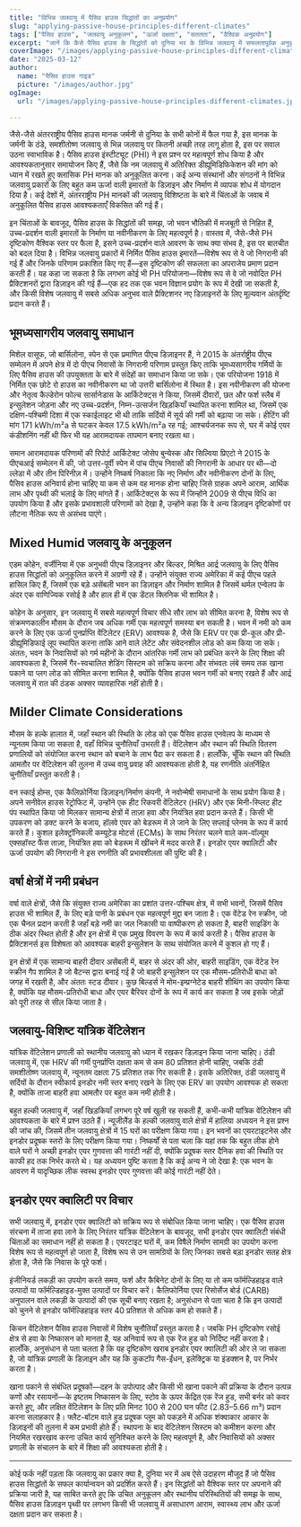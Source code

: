```yaml
---
title: "विभिन्न जलवायु में पैसिव हाउस सिद्धांतों का अनुप्रयोग"
slug: "applying-passive-house-principles-different-climates"
tags: ["पैसिव हाउस", "जलवायु अनुकूलन", "ऊर्जा दक्षता", "सततता", "वैश्विक अनुप्रयोग"]
excerpt: "जानें कि कैसे पैसिव हाउस के सिद्धांतों को दुनिया भर के विभिन्न जलवायु में सफलतापूर्वक अनुकूलित किया जा सकता है, वास्तविक दुनिया के उदाहरणों और किसी भी वातावरण में आराम और दक्षता बनाए रखने के लिए व्यावहारिक समाधानों के साथ।"
coverImage: "/images/applying-passive-house-principles-different-climates.jpg"
date: "2025-03-12"
author:
  name: "पैसिव हाउस गाइड"
  picture: "/images/author.jpg"
ogImage:
  url: "/images/applying-passive-house-principles-different-climates.jpg"

---
```

जैसे-जैसे अंतरराष्ट्रीय पैसिव हाउस मानक जर्मनी से दुनिया के सभी कोनों में फैल गया है, इस मानक के जर्मनी के ठंडे, समशीतोष्ण जलवायु से भिन्न जलवायु पर कितनी अच्छी तरह लागू होता है, इस पर सवाल उठना स्वाभाविक है। पैसिव हाउस इंस्टीट्यूट (PHI) ने इस प्रश्न पर महत्वपूर्ण शोध किया है और आवश्यकतानुसार समायोजन किए हैं, जैसे कि नम जलवायु में अतिरिक्त डीह्यूमिडिफिकेशन की मांग को ध्यान में रखते हुए क्लासिक PH मानक को अनुकूलित करना। कई अन्य संस्थानों और संगठनों ने विभिन्न जलवायु प्रकारों के लिए बहुत कम ऊर्जा वाली इमारतों के डिज़ाइन और निर्माण में व्यापक शोध में योगदान दिया है। कई देशों में, अंतरराष्ट्रीय PH मानकों की जलवायु विशिष्टता के बारे में चिंताओं के जवाब में अनुकूलित पैसिव हाउस आवश्यकताएँ विकसित की गई हैं।

इन चिंताओं के बावजूद, पैसिव हाउस के सिद्धांतों की समझ, जो भवन भौतिकी में मजबूती से निहित हैं, उच्च-प्रदर्शन वाली इमारतों के निर्माण या नवीनीकरण के लिए महत्वपूर्ण है। वास्तव में, जैसे-जैसे PH दृष्टिकोण वैश्विक स्तर पर फैला है, इसने उच्च-प्रदर्शन वाले आवरण के साथ क्या संभव है, इस पर बातचीत को बदल दिया है। विभिन्न जलवायु प्रकारों में निर्मित पैसिव हाउस इमारतें—विशेष रूप से वे जो निगरानी की गई हैं और जिनके परिणाम प्रकाशित किए गए हैं—इस दृष्टिकोण की सफलता का अपराजेय प्रमाण प्रदान करती हैं। यह कहा जा सकता है कि लगभग कोई भी PH परियोजना—विशेष रूप से वे जो नवोदित PH प्रैक्टिशनरों द्वारा डिज़ाइन की गई हैं—एक हद तक एक भवन विज्ञान प्रयोग के रूप में देखी जा सकती है, और किसी विशेष जलवायु में सबसे अधिक अनुभव वाले प्रैक्टिशनर नए डिज़ाइनरों के लिए मूल्यवान अंतर्दृष्टि प्रदान करते हैं।
## भूमध्यसागरीय जलवायु समाधान

मिशेल वासूफ, जो बार्सिलोना, स्पेन से एक प्रमाणित पीएच डिज़ाइनर हैं, ने 2015 के अंतर्राष्ट्रीय पीएच सम्मेलन में अपने क्षेत्र में दो पीएच निवासों के निगरानी परिणाम प्रस्तुत किए ताकि भूमध्यसागरीय गर्मियों के लिए पैसिव हाउस की उपयुक्तता के बारे में संदेहों का समाधान किया जा सके। एक परियोजना 1918 में निर्मित एक छोटे रो हाउस का नवीनीकरण था जो उत्तरी बार्सिलोना में स्थित है। इस नवीनीकरण की योजना और नेतृत्व कैल्डेरोन फोल्च सार्सानेडास के आर्किटेक्ट्स ने किया, जिसमें दीवारों, छत और फर्श स्लैब में इन्सुलेशन जोड़ना और नए उच्च-प्रदर्शन, निम्न-उत्सर्जन खिड़कियाँ स्थापित करना शामिल था, जिसमें एक दक्षिण-पश्चिमी दिशा में एक स्काईलाइट भी थी ताकि सर्दियों में सूर्य की गर्मी को बढ़ाया जा सके। हीटिंग की मांग 171 kWh/m²a से घटकर केवल 17.5 kWh/m²a रह गई; आश्चर्यजनक रूप से, घर में कोई एयर कंडीशनिंग नहीं थी फिर भी यह आरामदायक तापमान बनाए रखता था।

समान आरामदायक परिणामों की रिपोर्ट आर्किटेक्ट जोसेप बुन्येस्क और सिल्विया प्रिएटो ने 2015 के पीएचआई सम्मेलन में की, जो उत्तर-पूर्वी स्पेन में पांच पीएच निवासों की निगरानी के आधार पर थी—दो ल्लेडा में और तीन पिरिनीज़ में। उन्होंने निष्कर्ष निकाला कि नए निर्माण और नवीनीकरण दोनों के लिए, पैसिव हाउस अनिवार्य होना चाहिए या कम से कम वह मानक होना चाहिए जिसे ग्राहक अपने आराम, आर्थिक लाभ और पृथ्वी की भलाई के लिए मांगते हैं। आर्किटेक्ट्स के रूप में जिन्होंने 2009 से पीएच विधि का उपयोग किया है और इसके प्रभावशाली परिणामों को देखा है, उन्होंने कहा कि वे अन्य डिज़ाइन दृष्टिकोणों पर लौटना नैतिक रूप से असंभव पाएंगे।
## Mixed Humid जलवायु के अनुकूलन

एडम कोहेन, वर्जीनिया में एक अनुभवी पीएच डिज़ाइनर और बिल्डर, मिश्रित आर्द्र जलवायु के लिए पैसिव हाउस सिद्धांतों को अनुकूलित करने में अग्रणी रहे हैं। उन्होंने संयुक्त राज्य अमेरिका में कई पीएच पहले हासिल किए हैं, जिसमें एक बड़े असेंबली भवन का डिज़ाइन और निर्माण शामिल है जिसमें थर्मल एन्वेलप के अंदर एक वाणिज्यिक रसोई है और हाल ही में एक डेंटल क्लिनिक भी शामिल है।

कोहेन के अनुसार, इन जलवायु में सबसे महत्वपूर्ण विचार सीधे सौर लाभ को सीमित करना है, विशेष रूप से संक्रमणकालीन मौसम के दौरान जब अधिक गर्मी एक महत्वपूर्ण समस्या बन सकती है। भवन में नमी को कम करने के लिए एक ऊर्जा पुनर्प्राप्ति वेंटिलेटर (ERV) आवश्यक है, जैसे कि ERV पर एक प्री-कूल और प्री-डीह्यूमिडिफाई लूप स्थापित करना ताकि आने वाले लेटेंट और संवेदनशील लोड को कम किया जा सके। अंततः, भवन के निवासियों को गर्म महीनों के दौरान आंतरिक गर्मी लाभ को प्रबंधित करने के लिए शिक्षा की आवश्यकता है, जिसमें गैर-स्वचालित शेडिंग सिस्टम को सक्रिय करना और संभवतः लंबे समय तक खाना पकाने या प्लग लोड को सीमित करना शामिल है, क्योंकि पैसिव हाउस भवन गर्मी को बनाए रखते हैं और आर्द्र जलवायु में रात की ठंडक अक्सर व्यावहारिक नहीं होती है।
## Milder Climate Considerations

मौसम के हल्के हालात में, जहाँ स्थान की स्थिति के लोड को एक पैसिव हाउस एनवेलप के माध्यम से न्यूनतम किया जा सकता है, वहाँ विभिन्न चुनौतियाँ उभरती हैं। वेंटिलेशन और स्थान की स्थिति वितरण प्रणालियों को संयोजित करना स्थान को बचाने के लाभ पैदा कर सकता है। हालाँकि, चूँकि स्थान की स्थिति आमतौर पर वेंटिलेशन की तुलना में उच्च वायु प्रवाह की आवश्यकता होती है, यह रणनीति अंतर्निहित चुनौतियाँ प्रस्तुत करती है।

वन स्काई होम्स, एक कैलिफ़ोर्निया डिज़ाइन/निर्माण कंपनी, ने नवोन्मेषी समाधानों के साथ प्रयोग किया है। अपने सनीवेल हाउस रेट्रोफिट में, उन्होंने एक हीट रिकवरी वेंटिलेटर (HRV) और एक मिनी-स्प्लिट हीट पंप स्थापित किया जो मिलकर सामान्य क्षेत्रों में ताज़ा हवा और नियंत्रित हवा प्रदान करते हैं। किसी भी उपकरण को डक्ट करने के बजाय, हॉलवे एयर को बेडरूम में ले जाने के लिए सप्लाई प्लेनम के रूप में कार्य करते हैं। कुशल इलेक्ट्रॉनिकली कम्यूटेड मोटर्स (ECMs) के साथ निरंतर चलने वाले कम-वॉल्यूम एक्सहॉस्ट फैंस ताज़ा, नियंत्रित हवा को बेडरूम में खींचने में मदद करते हैं। इनडोर एयर क्वालिटी और ऊर्जा उपयोग की निगरानी ने इस रणनीति की प्रभावशीलता की पुष्टि की है।
## वर्षा क्षेत्रों में नमी प्रबंधन

वर्षा वाले क्षेत्रों, जैसे कि संयुक्त राज्य अमेरिका का प्रशांत उत्तर-पश्चिम क्षेत्र, में सभी भवनों, जिसमें पैसिव हाउस भी शामिल हैं, के लिए बड़े पानी के प्रबंधन एक महत्वपूर्ण मुद्दा बन जाता है। एक वेंटेड रेन स्क्रीन, जो एक चैनल प्रदान करती है जहाँ बड़े नमी का जल निकासी या वाष्पीकरण हो सकता है, बाहरी साइडिंग के ठीक अंदर स्थित होती है और इन क्षेत्रों में एक प्रमुख विवरण के रूप में कार्य करती है। पैसिव हाउस के प्रैक्टिशनर्स इस विशेषता को आवश्यक बाहरी इन्सुलेशन के साथ संयोजित करने में कुशल हो गए हैं।

इन क्षेत्रों में एक सामान्य बाहरी दीवार असेंबली में, बाहर से अंदर की ओर, बाहरी साइडिंग, एक वेंटेड रेन स्क्रीन गैप शामिल है जो बैटन्स द्वारा बनाई गई है जो बाहरी इन्सुलेशन पर एक मौसम-प्रतिरोधी बाधा को जगह में रखती है, और अंततः स्टड दीवार। कुछ बिल्डर्स ने मोम-इम्प्रग्नेटेड बाहरी शीथिंग का उपयोग किया है, क्योंकि यह मौसम-प्रतिरोधी बाधा और एयर बैरियर दोनों के रूप में कार्य कर सकता है जब इसके जोड़ों को पूरी तरह से सील किया जाता है।

## जलवायु-विशिष्ट यांत्रिक वेंटिलेशन

यांत्रिक वेंटिलेशन प्रणाली को स्थानीय जलवायु को ध्यान में रखकर डिज़ाइन किया जाना चाहिए। ठंडी जलवायु में, एक HRV की गर्मी पुनर्प्राप्ति दक्षता कम से कम 80 प्रतिशत होनी चाहिए, जबकि ठंडी समशीतोष्ण जलवायु में, न्यूनतम दक्षता 75 प्रतिशत तक गिर सकती है। इसके अतिरिक्त, ठंडी जलवायु में सर्दियों के दौरान स्वीकार्य इनडोर नमी स्तर बनाए रखने के लिए एक ERV का उपयोग आवश्यक हो सकता है, क्योंकि ताजा बाहरी हवा आमतौर पर बहुत कम नमी होती है।

बहुत हल्की जलवायु में, जहाँ खिड़कियाँ लगभग पूरे वर्ष खुली रह सकती हैं, कभी-कभी यांत्रिक वेंटिलेशन की आवश्यकता के बारे में प्रश्न उठते हैं। न्यूजीलैंड के हल्की जलवायु वाले क्षेत्रों में हालिया अध्ययन ने इस प्रश्न की जांच की, जिसमें तीन जलवायु क्षेत्रों में 15 घरों का परीक्षण किया गया। इन भवनों का एयरटाइटनेस और इनडोर प्रदूषक स्तरों के लिए परीक्षण किया गया। निष्कर्षों से पता चला कि यहां तक कि बहुत लीक होने वाले घरों ने अच्छी इनडोर एयर गुणवत्ता की गारंटी नहीं दी, क्योंकि प्रदूषक स्तर दैनिक हवा की स्थिति पर काफी हद तक निर्भर करते थे। यह अध्ययन पुष्टि करता है कि कई अन्य ने जो देखा है: एक भवन के आवरण में यादृच्छिक लीक स्वस्थ इनडोर एयर गुणवत्ता की कोई गारंटी नहीं देते।
## इनडोर एयर क्वालिटी पर विचार

सभी जलवायु में, इनडोर एयर क्वालिटी को सक्रिय रूप से संबोधित किया जाना चाहिए। एक पैसिव हाउस संरचना में ताजा हवा लाने के लिए निरंतर यांत्रिक वेंटिलेशन के बावजूद, सभी इनडोर एयर क्वालिटी संबंधी चिंताओं का समाधान नहीं हो सकता है। एयरटाइट घरों में, कम विषैले निर्माण सामग्री का उपयोग करना विशेष रूप से महत्वपूर्ण हो जाता है, विशेष रूप से उन सामग्रियों के लिए जिनका सबसे बड़ा इनडोर सतह क्षेत्र होता है, जैसे कि निवास के पूरे फर्श।

इंजीनियर्ड लकड़ी का उपयोग करते समय, फर्श और कैबिनेट दोनों के लिए या तो कम फॉर्मल्डिहाइड वाले उत्पादों या फॉर्मल्डिहाइड-मुक्त उत्पादों पर विचार करें। कैलिफोर्निया एयर रिसोर्सेज बोर्ड (CARB) अनुपालन वाले लकड़ी के उत्पादों की एक सूची बनाए रखता है; अनुसंधान से पता चला है कि इन उत्पादों को चुनने से इनडोर फॉर्मल्डिहाइड स्तर 40 प्रतिशत से अधिक कम हो सकते हैं।

किचन वेंटिलेशन पैसिव हाउस निवासों में विशेष चुनौतियाँ प्रस्तुत करता है। जबकि PH दृष्टिकोण रसोई क्षेत्र से हवा के निष्कासन को मानता है, यह अनिवार्य रूप से एक रेंज हुड को निर्दिष्ट नहीं करता है। हालाँकि, अनुसंधान से पता चलता है कि यह दृष्टिकोण खराब इनडोर एयर क्वालिटी की ओर ले जा सकता है, जो यांत्रिक प्रणाली के डिज़ाइन और यह कि कुकटॉप गैस-ईंधन, इलेक्ट्रिक या इंडक्शन है, पर निर्भर करता है।

खाना पकाने से संबंधित प्रदूषकों—दहन के उपोत्पाद और किसी भी खाना पकाने की प्रक्रिया के दौरान उत्पन्न कणों और रसायनों—के इष्टतम निष्कासन के लिए, स्टोव के ऊपर केंद्रित एक रेंज हुड, सभी बर्नर को कवर करते हुए, और लक्षित वेंटिलेशन के लिए प्रति मिनट 100 से 200 घन फीट (2.83–5.66 m³) प्रदान करना सलाहकार है। फ्लैट-बॉटम वाले हुड प्रदूषक प्लूम को पकड़ने में अधिक शंक्वाकार आकार के डिज़ाइनों की तुलना में कम प्रभावी होते हैं। स्थापना के बाद वेंटिलेशन सिस्टम को कमीशन करना और नियमित रखरखाव करना उचित कार्य सुनिश्चित करने के लिए महत्वपूर्ण है, और निवासियों को अक्सर प्रणाली के संचालन के बारे में शिक्षा की आवश्यकता होती है।

---

कोई फर्क नहीं पड़ता कि जलवायु का प्रकार क्या है, दुनिया भर में अब ऐसे उदाहरण मौजूद हैं जो पैसिव हाउस सिद्धांतों के सफल कार्यान्वयन को प्रदर्शित करते हैं। इन सिद्धांतों को वैश्विक स्तर पर अपनाने की प्रक्रिया जारी है, यह साबित करते हुए कि उचित अनुकूलन और स्थानीय परिस्थितियों की समझ के साथ, पैसिव हाउस डिज़ाइन पृथ्वी पर लगभग किसी भी जलवायु में असाधारण आराम, स्वास्थ्य लाभ और ऊर्जा दक्षता प्रदान कर सकता है।
